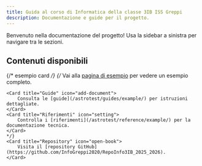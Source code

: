 ```yaml
---
title: Guida al corso di Informatica della classe 3IB ISS Greppi 
description: Documentazione e guide per il progetto.
---
```



Benvenuto nella documentazione del progetto! Usa la sidebar a sinistra per navigare tra le sezioni.

## Contenuti disponibili
{/* esempio card   */} 
<CardGrid stagger>
{/*
	<Card title="Pagina di Esempio" icon="pencil">
		Vai alla [pagina di esempio](/astrotest/esempio/) per vedere un esempio completo.
	</Card> 
	 
	<Card title="Guide" icon="add-document">
		Consulta le [guide](/astrotest/guides/example/) per istruzioni dettagliate.
	</Card>
	<Card title="Riferimenti" icon="setting">
		Controlla i [riferimenti](/astrotest/reference/example/) per la documentazione tecnica.
	</Card>
	*/}
	<Card title="Repository" icon="open-book">
		Visita il [repository GitHub](https://github.com/InfoGreppi2020/RepoInfo3IB_2025_2026).
	</Card>
</CardGrid>
